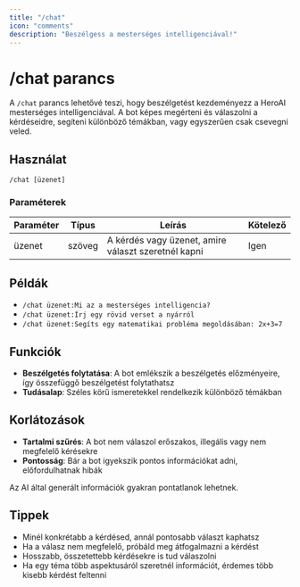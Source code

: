 ```yaml
---
title: "/chat"
icon: "comments"
description: "Beszélgess a mesterséges intelligenciával!"
---
```


# /chat parancs

A `/chat` parancs lehetővé teszi, hogy beszélgetést kezdeményezz a HeroAI mesterséges intelligenciával. A bot képes megérteni és válaszolni a kérdéseidre, segíteni különböző témákban, vagy egyszerűen csak csevegni veled.

## Használat

```
/chat [üzenet]
```

### Paraméterek

| Paraméter | Típus  | Leírás                                              | Kötelező |
| --------- | ------ | --------------------------------------------------- | -------- |
| üzenet    | szöveg | A kérdés vagy üzenet, amire választ szeretnél kapni | Igen     |

## Példák

- `/chat üzenet:Mi az a mesterséges intelligencia?`
- `/chat üzenet:Írj egy rövid verset a nyárról`
- `/chat üzenet:Segíts egy matematikai probléma megoldásában: 2x+3=7`

## Funkciók

- **Beszélgetés folytatása**: A bot emlékszik a beszélgetés előzményeire, így összefüggő beszélgetést folytathatsz
- **Tudásalap**: Széles körű ismeretekkel rendelkezik különböző témákban

## Korlátozások

- **Tartalmi szűrés**: A bot nem válaszol erőszakos, illegális vagy nem megfelelő kérésekre
- **Pontosság**: Bár a bot igyekszik pontos információkat adni, előfordulhatnak hibák

<Note>
  Az AI által generált információk gyakran pontatlanok lehetnek.
</Note>

## Tippek

- Minél konkrétabb a kérdésed, annál pontosabb választ kaphatsz
- Ha a válasz nem megfelelő, próbáld meg átfogalmazni a kérdést
- Hosszabb, összetettebb kérdésekre is tud válaszolni
- Ha egy téma több aspektusáról szeretnél információt, érdemes több kisebb kérdést feltenni